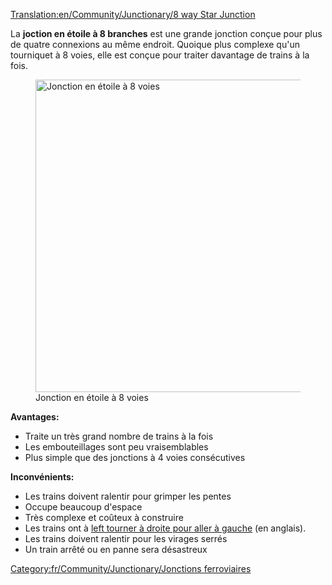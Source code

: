 [[Translation:en/Community/Junctionary/8 way Star Junction]]

{{fr/Community/Junctionary/Menu de Croisements}}
La '''joction en étoile à 8 branches''' est une grande jonction conçue pour plus de quatre connexions au même endroit. Quoique plus complexe qu'un tourniquet à 8 voies, elle est conçue pour traiter davantage de trains à la fois.

[[File:en/Community/Junctionary/8 Way Star.png|thumb|center|500px|Jonction en étoile à 8 voies]]

'''Avantages:'''
*Traite un très grand nombre de trains à la fois
*Les embouteillages sont peu vraisemblables
*Plus simple que des jonctions à 4 voies consécutives

'''Inconvénients:'''
*Les trains doivent ralentir pour grimper les pentes
*Occupe beaucoup d'espace
*Très complexe et coûteux à construire
*Les trains ont à [https://www.wikipedia.org/wiki/Michigan left tourner à droite pour aller à gauche] (en anglais).
*Les trains doivent ralentir pour les virages serrés
*Un train arrêté ou en panne sera désastreux

[[Category:fr/Community/Junctionary/Jonctions ferroviaires]]